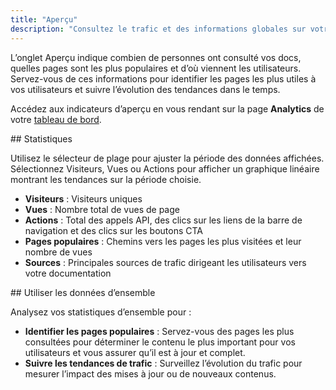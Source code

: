 ```yaml
---
title: "Aperçu"
description: "Consultez le trafic et des informations globales sur votre documentation"
---
```


L’onglet Aperçu indique combien de personnes ont consulté vos docs, quelles pages sont les plus populaires et d’où viennent les utilisateurs. Servez-vous de ces informations pour identifier les pages les plus utiles à vos utilisateurs et suivre l’évolution des tendances dans le temps.

Accédez aux indicateurs d’aperçu en vous rendant sur la page **Analytics** de votre [tableau de bord](https://dashboard.mintlify.com/products/analytics).

<div id="metrics">
  ## Statistiques
</div>

Utilisez le sélecteur de plage pour ajuster la période des données affichées. Sélectionnez Visiteurs, Vues ou Actions pour afficher un graphique linéaire montrant les tendances sur la période choisie.

- **Visiteurs** : Visiteurs uniques
- **Vues** : Nombre total de vues de page
- **Actions** : Total des appels API, des clics sur les liens de la barre de navigation et des clics sur les boutons CTA
- **Pages populaires** : Chemins vers les pages les plus visitées et leur nombre de vues
- **Sources** : Principales sources de trafic dirigeant les utilisateurs vers votre documentation

<div id="using-overview-data">
  ## Utiliser les données d’ensemble
</div>

Analysez vos statistiques d’ensemble pour :

- **Identifier les pages populaires** : Servez-vous des pages les plus consultées pour déterminer le contenu le plus important pour vos utilisateurs et vous assurer qu’il est à jour et complet.
- **Suivre les tendances de trafic** : Surveillez l’évolution du trafic pour mesurer l’impact des mises à jour ou de nouveaux contenus.